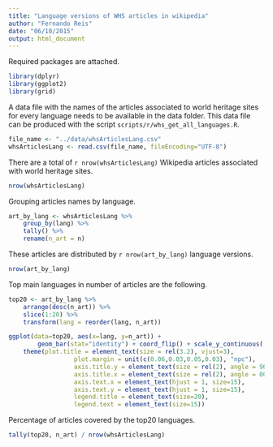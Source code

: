 ```yaml
---
title: "Language versions of WHS articles in wikipedia"
author: "Fernando Reis"
date: "06/10/2015"
output: html_document
---
```


Required packages are attached.
```r
library(dplyr)
library(ggplot2)
library(grid)
```


A data file with the names of the articles associated to world heritage sites for every language needs to be available in the data folder. This data file can be produced with the script `scripts/r/whs_get_all_languages.R`.

```r
file_name <- "../data/whsArticlesLang.csv"
whsArticlesLang <- read.csv(file_name, fileEncoding="UTF-8")
```

There are a total of `r nrow(whsArticlesLang)` Wikipedia articles associated with world heritage sites.
```r
nrow(whsArticlesLang)
```

Grouping articles names by language.
```r
art_by_lang <- whsArticlesLang %>%
	group_by(lang) %>%
	tally() %>%
	rename(n_art = n)
```

These articles are distributed by `r nrow(art_by_lang)` language versions.
```r
nrow(art_by_lang)
```

Top main languages in number of articles are the following.
```r
top20 <- art_by_lang %>%
	arrange(desc(n_art)) %>%
	slice(1:20) %>%
	transform(lang = reorder(lang, n_art))
```

```r
ggplot(data=top20, aes(x=lang, y=n_art)) +
        geom_bar(stat="identity") + coord_flip() + scale_y_continuous('') + scale_x_discrete('') +
	theme(plot.title = element_text(size = rel(3.2), vjust=3),
                  plot.margin = unit(c(0.06,0.03,0.05,0.03), "npc"),
                  axis.title.y = element_text(size = rel(2), angle = 90, vjust = 1.5),
                  axis.title.x = element_text(size = rel(2), angle = 00, vjust = -1.5),
                  axis.text.x = element_text(hjust = 1, size=15),
                  axis.text.y = element_text(hjust = 1, size=15),
                  legend.title = element_text(size=20),
                  legend.text = element_text(size=15))
```

Percentage of articles covered by the top20 languages.
```r
tally(top20, n_art) / nrow(whsArticlesLang)
```



